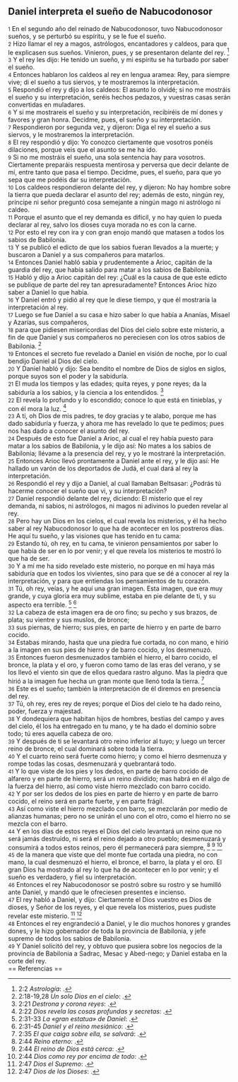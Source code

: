 == Daniel interpreta el sueño de Nabucodonosor ==

{{anchor|1}} <small>1</small> En el segundo año del reinado de Nabucodonosor, tuvo Nabucodonosor sueños, y se perturbó su espíritu, y se le fue el sueño.<br>
{{anchor|2}} <small>2</small> Hizo llamar el rey a magos, astrólogos, encantadores y caldeos, para que le explicasen sus sueños. Vinieron, pues, y se presentaron delante del rey. <ref>2:2 ''Astrología'': {{lib|LU|90|2|5}}.</ref><br>
{{anchor|3}} <small>3</small> Y el rey les dijo: He tenido un sueño, y mi espíritu se ha turbado por saber el sueño.<br>
{{anchor|4}} <small>4</small> Entonces hablaron los caldeos al rey en lengua aramea: Rey, para siempre vive; di el sueño a tus siervos, y te mostraremos la interpretación.<br>
{{anchor|5}} <small>5</small> Respondió el rey y dijo a los caldeos: El asunto lo olvidé; si no me mostráis el sueño y su interpretación, seréis hechos pedazos, y vuestras casas serán convertidas en muladares.<br>
{{anchor|6}} <small>6</small> Y si me mostrareis el sueño y su interpretación, recibiréis de mí dones y favores y gran honra. Decidme, pues, el sueño y su interpretación.<br>
{{anchor|7}} <small>7</small> Respondieron por segunda vez, y dijeron: Diga el rey el sueño a sus siervos, y le mostraremos la interpretación.<br>
{{anchor|8}} <small>8</small> El rey respondió y dijo: Yo conozco ciertamente que vosotros ponéis dilaciones, porque veis que el asunto se me ha ido.<br>
{{anchor|9}} <small>9</small> Si no me mostráis el sueño, una sola sentencia hay para vosotros. Ciertamente preparáis respuesta mentirosa y perversa que decir delante de mí, entre tanto que pasa el tiempo. Decidme, pues, el sueño, para que yo sepa que me podéis dar su interpretación.<br>
{{anchor|10}} <small>10</small> Los caldeos respondieron delante del rey, y dijeron: No hay hombre sobre la tierra que pueda declarar el asunto del rey; además de esto, ningún rey, príncipe ni señor preguntó cosa semejante a ningún mago ni astrólogo ni caldeo.<br>
{{anchor|11}} <small>11</small> Porque el asunto que el rey demanda es difícil, y no hay quien lo pueda declarar al rey, salvo los dioses cuya morada no es con la carne.<br>
{{anchor|12}} <small>12</small> Por esto el rey con ira y con gran enojo mandó que matasen a todos los sabios de Babilonia.<br>
{{anchor|13}} <small>13</small> Y se publicó el edicto de que los sabios fueran llevados a la muerte; y buscaron a Daniel y a sus compañeros para matarlos.<br>
{{anchor|14}} <small>14</small> Entonces Daniel habló sabia y prudentemente a Arioc, capitán de la guardia del rey, que había salido para matar a los sabios de Babilonia.<br>
{{anchor|15}} <small>15</small> Habló y dijo a Arioc capitán del rey: ¿Cuál es la causa de que este edicto se publique de parte del rey tan apresuradamente? Entonces Arioc hizo saber a Daniel lo que había.<br>
{{anchor|16}} <small>16</small> Y Daniel entró y pidió al rey que le diese tiempo, y que él mostraría la interpretación al rey.<br>
{{anchor|17}} <small>17</small> Luego se fue Daniel a su casa e hizo saber lo que había a Ananías, Misael y Azarías, sus compañeros,<br>
{{anchor|18}} <small>18</small> para que pidiesen misericordias del Dios del cielo sobre este misterio, a fin de que Daniel y sus compañeros no pereciesen con los otros sabios de Babilonia. <ref>2:18-19,28 ''Un solo Dios en el cielo'': {{lib|LU|79|1|9}}.</ref><br>
{{anchor|19}} <small>19</small> Entonces el secreto fue revelado a Daniel en visión de noche, por lo cual bendijo Daniel al Dios del cielo.<br>
{{anchor|20}} <small>20</small> Y Daniel habló y dijo: Sea bendito el nombre de Dios de siglos en siglos, porque suyos son el poder y la sabiduría.<br>
{{anchor|21}} <small>21</small> El muda los tiempos y las edades; quita reyes, y pone reyes; da la sabiduría a los sabios, y la ciencia a los entendidos. <ref>2:21 ''Destrona y corona reyes'': {{lib|LU|3|5|2}}.</ref><br>
{{anchor|22}} <small>22</small> El revela lo profundo y lo escondido; conoce lo que está en tinieblas, y con él mora la luz. <ref>2:22 ''Dios revela las cosas profundas y secretas'': {{lib|LU|131|2|3}}.</ref><br>
{{anchor|23}} <small>23</small> A ti, oh Dios de mis padres, te doy gracias y te alabo, porque me has dado sabiduría y fuerza, y ahora me has revelado lo que te pedimos; pues nos has dado a conocer el asunto del rey.<br>
{{anchor|24}} <small>24</small> Después de esto fue Daniel a Arioc, al cual el rey había puesto para matar a los sabios de Babilonia, y le dijo así: No mates a los sabios de Babilonia; llévame a la presencia del rey, y yo le mostraré la interpretación.<br>
{{anchor|25}} <small>25</small> Entonces Arioc llevó prontamente a Daniel ante el rey, y le dijo así: He hallado un varón de los deportados de Judá, el cual dará al rey la interpretación.<br>
{{anchor|26}} <small>26</small> Respondió el rey y dijo a Daniel, al cual llamaban Beltsasar: ¿Podrás tú hacerme conocer el sueño que vi, y su interpretación?<br>
{{anchor|27}} <small>27</small> Daniel respondió delante del rey, diciendo: El misterio que el rey demanda, ni sabios, ni astrólogos, ni magos ni adivinos lo pueden revelar al rey.<br>
{{anchor|28}} <small>28</small> Pero hay un Dios en los cielos, el cual revela los misterios, y él ha hecho saber al rey Nabucodonosor lo que ha de acontecer en los postreros días. He aquí tu sueño, y las visiones que has tenido en tu cama:<br>
{{anchor|29}} <small>29</small> Estando tú, oh rey, en tu cama, te vinieron pensamientos por saber lo que había de ser en lo por venir; y el que revela los misterios te mostró lo que ha de ser.<br>
{{anchor|30}} <small>30</small> Y a mí me ha sido revelado este misterio, no porque en mí haya más sabiduría que en todos los vivientes, sino para que se dé a conocer al rey la interpretación, y para que entiendas los pensamientos de tu corazón.<br>
{{anchor|31}} <small>31</small> Tú, oh rey, veías, y he aquí una gran imagen. Esta imagen, que era muy grande, y cuya gloria era muy sublime, estaba en pie delante de ti, y su aspecto era terrible. <ref>2:31-33 ''La «gran estatua» de Daniel'': {{lib|LU|135|3|2}}.</ref> <ref>2:31-45 ''Daniel y el reino mesiánico'': {{lib|LU|97|8|3}}.</ref><br>
{{anchor|32}} <small>32</small> La cabeza de esta imagen era de oro fino; su pecho y sus brazos, de plata; su vientre y sus muslos, de bronce;<br>
{{anchor|33}} <small>33</small> sus piernas, de hierro; sus pies, en parte de hierro y en parte de barro cocido.<br>
{{anchor|34}} <small>34</small> Estabas mirando, hasta que una piedra fue cortada, no con mano, e hirió a la imagen en sus pies de hierro y de barro cocido, y los desmenuzó.<br>
{{anchor|35}} <small>35</small> Entonces fueron desmenuzados también el hierro, el barro cocido, el bronce, la plata y el oro, y fueron como tamo de las eras del verano, y se los llevó el viento sin que de ellos quedara rastro alguno. Mas la piedra que hirió a la imagen fue hecha un gran monte que llenó toda la tierra. <ref>2:35 ''El que caiga sobre ella, se salvará'': {{lib|LU|173|4|4}}.</ref><br>
{{anchor|36}} <small>36</small> Este es el sueño; también la interpretación de él diremos en presencia del rey.<br>
{{anchor|37}} <small>37</small> Tú, oh rey, eres rey de reyes; porque el Dios del cielo te ha dado reino, poder, fuerza y majestad.<br>
{{anchor|38}} <small>38</small> Y dondequiera que habitan hijos de hombres, bestias del campo y aves del cielo, él los ha entregado en tu mano, y te ha dado el dominio sobre todo; tú eres aquella cabeza de oro.<br>
{{anchor|39}} <small>39</small> Y después de ti se levantará otro reino inferior al tuyo; y luego un tercer reino de bronce, el cual dominará sobre toda la tierra.<br>
{{anchor|40}} <small>40</small> Y el cuarto reino será fuerte como hierro; y como el hierro desmenuza y rompe todas las cosas, desmenuzará y quebrantará todo.<br>
{{anchor|41}} <small>41</small> Y lo que viste de los pies y los dedos, en parte de barro cocido de alfarero y en parte de hierro, será un reino dividido; mas habrá en él algo de la fuerza del hierro, así como viste hierro mezclado con barro cocido.<br>
{{anchor|42}} <small>42</small> Y por ser los dedos de los pies en parte de hierro y en parte de barro cocido, el reino será en parte fuerte, y en parte frágil.<br>
{{anchor|43}} <small>43</small> Así como viste el hierro mezclado con barro, se mezclarán por medio de alianzas humanas; pero no se unirán el uno con el otro, como el hierro no se mezcla con el barro.<br>
{{anchor|44}} <small>44</small> Y en los días de estos reyes el Dios del cielo levantará un reino que no será jamás destruido, ni será el reino dejado a otro pueblo; desmenuzará y consumirá a todos estos reinos, pero él permanecerá para siempre, <ref>2:44 ''Reino eterno'': {{lib|LU|135|3|2}}.</ref> <ref>2:44 ''El reino de Dios está cerca'': {{lib|LU|136|2|1}}.</ref> <ref>2:44 ''Dios como rey por encima de todo'': {{lib|LU|141|4|1}}.</ref><br>
{{anchor|45}} <small>45</small> de la manera que viste que del monte fue cortada una piedra, no con mano, la cual desmenuzó el hierro, el bronce, el barro, la plata y el oro. El gran Dios ha mostrado al rey lo que ha de acontecer en lo por venir; y el sueño es verdadero, y fiel su interpretación.<br>
{{anchor|46}} <small>46</small> Entonces el rey Nabucodonosor se postró sobre su rostro y se humilló ante Daniel, y mandó que le ofreciesen presentes e incienso.<br>
{{anchor|47}} <small>47</small> El rey habló a Daniel, y dijo: Ciertamente el Dios vuestro es Dios de dioses, y Señor de los reyes, y el que revela los misterios, pues pudiste revelar este misterio. <ref>2:47 ''Dios el Supremo'': {{lib|LU|0|2|12}}.</ref> <ref>2:47 ''Dios de los Dioses'': {{lib|LU|45|4|10}}.</ref><br>
{{anchor|48}} <small>48</small> Entonces el rey engrandeció a Daniel, y le dio muchos honores y grandes dones, y le hizo gobernador de toda la provincia de Babilonia, y jefe supremo de todos los sabios de Babilonia.<br>
{{anchor|49}} <small>49</small> Y Daniel solicitó del rey, y obtuvo que pusiera sobre los negocios de la provincia de Babilonia a Sadrac, Mesac y Abed-nego; y Daniel estaba en la corte del rey.<br>
== Referencias ==

<references />
